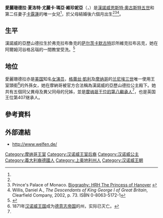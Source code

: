 {{NoteTA
|1=zh-cn:爱丽珊德拉; zh-tw:亞歷山德拉; zh-hk:愛麗珊德拉
}}
{{Infobox royalty
| name = 愛麗珊德拉
| title = [[File:Royal_Arms_of_the_Kingdom_of_Hanover.svg|25px]] [[漢諾威王國|漢諾威王國]]公主<br />[[File:Coat_of_Arms_of_the_Duchy_of_Brunswick.svg|25px]][[不伦瑞克统治者列表|不伦瑞克和吕内堡女公爵]]、{{UK}}公主  <br /> ''' ''HRH ''  Princess Alexandra of Hanover '''
| image = 
| spouse = 
| royal house  = [[格里馬爾迪王朝|格里馬爾迪王朝]]<br />[[汉诺威王朝|汉诺威王朝]]
| othertitles  = 
| father = [[恩斯特·奧古斯特五世_(漢諾威)|恩斯特·奧古斯特五世]]
| mother = [[卡露蓮_(汉诺威王妃)|卡露蓮公主]]
| issue = 
| full name = 愛麗珊德拉·夏洛特·尤麗卡·瑪亞·維珍妮亞<br />Alexandra Charlotte Ulrike Maryam Virginia 
| birth_date = {{birth date and age|1999|7|20|}}
| birth_place = {{AUT}}[[上奧地利|上奧地利]][[弗克拉布魯克|弗克拉布魯克]]
| date of death  = 
| place of death = 
}}
{{Infobox royal styles
|royal name = Princess Alexandra of Hanover
|image     = [[File:Coat_of_Arms_of_the_Kingdom_of_Hanover.svg|50px]]
|dipstyle  = [[殿下|Her Royal Highness]]
|offstyle  = Your Royal Highness
|altstyle = Ma'am
}}
'''愛麗珊德拉·夏洛特·尤麗卡·瑪亞·維珍妮亞'''（{{lang-de|'''Alexandra Charlotte Ulrike Maryam Virginia<ref name=netty>{{cite web | url=http://www.nettyroyal.nl/ | title=Royal News: September 1999 | date=September 1999 | accessdate=16 September 2008 | publisher=l/ Netty's Royalty Page | author=Netty Nynke Leistra | archive-date=2013-07-19 | archive-url=https://web.archive.org/web/20130719070027/http://www.nettyroyal.nl/ | dead-url=yes }}</ref><ref name=OnlineGotha>{{cite web | url=http://pages.prodigy.net/ptheroff/gotha/hannover.html | title=HANNOVER | accessdate=16 September 2008 | publisher=Paul Theroff's Royal Genealogy Site | author=Paul Theroff | deadurl=yes | archiveurl=https://web.archive.org/web/20080508022200/http://pages.prodigy.net/ptheroff/gotha/hannover.html | archivedate=2008年5月8日 }}</ref>'''}}，{{bd|1999年|7月20日|catIdx=H}}）是[[漢諾威|漢諾威]][[恩斯特·奧古斯特五世_(漢諾威)|恩斯特·奧古斯特五世]]和第二任妻子[[卡露蓮_(汉诺威王妃)|卡露蓮]]的唯一女兒<ref name=OnlineGotha/>，於父母結婚後六個月出生<ref name=OnlineGotha/><ref name=palais>Prince's Palace of Monaco. [http://www.palais.mc/monaco/palais-princier/english/h.r.h.-the-princess-of-hanover/biography/biography.388.html Biography: HRH The Princess of Hanover] {{webarchive|url=https://web.archive.org/web/20120322192202/http://www.palais.mc/monaco/palais-princier/english/h.r.h.-the-princess-of-hanover/biography/biography.388.html |date=2012-03-22 }}</ref><ref name=willis>Willis, Daniel A., ''The Descendants of King George I of Great Britain'', Clearfield Company, 2002, p. 73. ISBN 0-8063-5172-1</ref>。

==生平==
漢諾威的亞歷山德拉生於弗克拉布魯克的[[萨尔茨卡默古特|萨尔茨卡默古特]]診所維克拉布呂克，她在阿爾姆河谷格呂瑙的一間教堂受洗。<ref>{{Cite web |url=https://books.google.com.hk/books?id=DcyDBQAAQBAJ&pg=PA283&lpg=PA283&dq=princess+alexandra+of+hanover+born+hospital+in+Austria&source=bl&ots=NOGwZamjWA&sig=ACfU3U3idZJBVRbuigxk9B30mf4yNzEgnA&hl=zh-TW&sa=X&ved=2ahUKEwiiyMSDpt7yAhW9yIsBHcM7CZEQ6AF6BAhCEAM#v=onepage&q=princess%20alexandra%20of%20hanover%20born%20hospital%20in%20Austria&f=false |title=Grace of Monaco: The True Story |access-date=2021-09-01 |archive-date=2021-09-01 |archive-url=https://web.archive.org/web/20210901184054/https://books.google.com.hk/books?id=DcyDBQAAQBAJ&pg=PA283&lpg=PA283&dq=princess+alexandra+of+hanover+born+hospital+in+Austria&source=bl&ots=NOGwZamjWA&sig=ACfU3U3idZJBVRbuigxk9B30mf4yNzEgnA&hl=zh-TW&sa=X&ved=2ahUKEwiiyMSDpt7yAhW9yIsBHcM7CZEQ6AF6BAhCEAM#v=onepage&q=princess%20alexandra%20of%20hanover%20born%20hospital%20in%20Austria&f=false |dead-url=no }}</ref>

== 地位 ==
愛麗珊德拉亦是[[美国|美国]]知名[[女演员|女演员]]，[[格蕾丝·凱利|格蕾丝·凱利]]及[[摩纳哥|摩纳哥]]的[[兰尼埃三世|兰尼埃三世]]唯一使用王室頭銜<ref>1871年[[汉诺威王国|汉诺威王国]]成为[[德意志帝国|德意志帝国]]的州，实际已灭亡。</ref>的外孫女，她在摩納哥被官方合法稱為漢諾威的亞歷山德拉公主殿下。她共有五個同父異母及異父同母的兄姊，並是[[摩纳哥王位繼承|摩纳哥王位的第八繼承人]]<ref name=palais/>，也是英国王位第407继承人。

== 參考資料 ==
{{Reflist|2}}

== 外部連結 ==
*http://www.welfen.de/ {{Wayback|url=http://www.welfen.de/ |date=20110223204643 }}

{{DEFAULTSORT:Alexandra}}
[[Category:摩纳哥王室|Category:摩纳哥王室]]
[[Category:汉诺威王室后裔|Category:汉诺威王室后裔]]
[[Category:汉诺威公主|Category:汉诺威公主]]
[[Category:義大利裔德國人|Category:義大利裔德國人]]
[[Category:上奥地利州人|Category:上奥地利州人]]
[[Category:汉诺威王朝|Category:汉诺威王朝]]